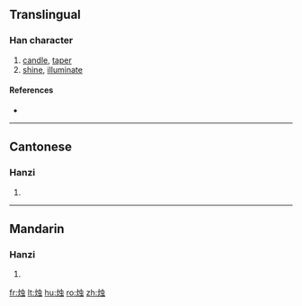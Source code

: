 {{also|燭}}
==Translingual==

===Han character===
{{Han char|rn=86|rad=火|as=06|sn=10|four=|canj=火中一戈 (FLMI)}}

# [[candle]], [[taper]]
# [[shine]], [[illuminate]]

====References====
* {{Han ref|kx=0670.210|dkj=19017|dj=1079.110|hdz=32199.100|uh=70DB|ud=28891}}

----

==Cantonese==

===Hanzi===
{{yue-hanzi|jyut=|y=juk1|tra=燭}}

# {{defn|Cantonese|sort=火06}}

----

==Mandarin==

===Hanzi===
{{cmn-hanzi|tra=燭|pin=[[zhú]] ([[zhu2]])|wg=chu<sup>2</sup>}}

# {{defn|Mandarin|sort=火06}}

[[fr:烛]]
[[lt:烛]]
[[hu:烛]]
[[ro:烛]]
[[zh:烛]]